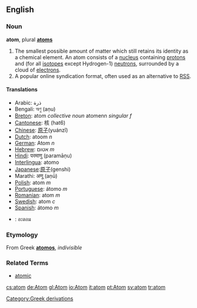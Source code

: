 {{wikipedia}}
==English==

=== Noun ===
'''atom''', plural '''[[atoms]]'''

# The smallest possible amount of matter which still retains its identity as a chemical element.  An atom consists of a [[nucleus]] containing [[proton]]s and (for all [[isotope]]s except Hydrogen-1) [[neutron]]s, surrounded by a cloud of [[electron]]s.
# A popular online syndication format, often used as an alternative to [[RSS]].

==== Translations ====
*Arabic: ذرة
*Bengali: অণু (aṇu)
*[[Breton]]: atom ''collective noun'' atomenn ''singular f''
*[[Cantonese]]: 核 (hat6)
*[[Chinese]]: [[原子]](yuánzǐ)
*[[Dutch]]: atoom ''n''
*[[German]]: Atom ''n''
*[[Hebrew]]: אטום ''m''
*[[Hindi]]: परमाणु (paramāṇu)
*[[Interlingua]]: atomo
*[[Japanese]]:[[原子]](genshi)
*Marathi: अणू (aṇū)
*[[Polish]]: atom ''m''
*[[Portuguese]]: átomo ''m''
*[[Romanian]]: atom ''m''
*[[Swedish]]: atom ''c''
*[[Spanish]]: átomo ''m''
*{{th}}: อะตอม

===Etymology===
From Greek '''[[atomos]]''', ''indivisible''

===Related Terms===
*[[atomic]]

[[Category:Greek derivations]]

[[cs:atom]]
[[de:Atom]]
[[gl:Atom]]
[[io:Atom]]
[[it:atom]]
[[pt:Atom]]
[[sv:atom]]
[[tr:atom]]
